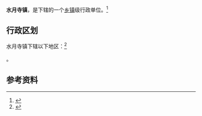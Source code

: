 {{中国乡级行政区|42/05/26/106/000}}

'''水月寺镇'''，是{{PRC admin/fullname|42/05/26/106/000|3}}下辖的一个[[乡镇|乡镇]]级行政单位。<ref>{{PRC admin/ref sgc|{{PRC admin/parent|42/05/26/106/000}}}}</ref>

== 行政区划 ==

水月寺镇下辖以下地区：<ref>{{PRC admin/ref sgc|42/05/26/106/000}}</ref>

{{PRC admin/children|42/05/26/106/000}}。

== 参考资料 ==

{{reflist}}

{{行政区划小作品}}
{{PRC admin/navcat|42/05/26/106/000}}